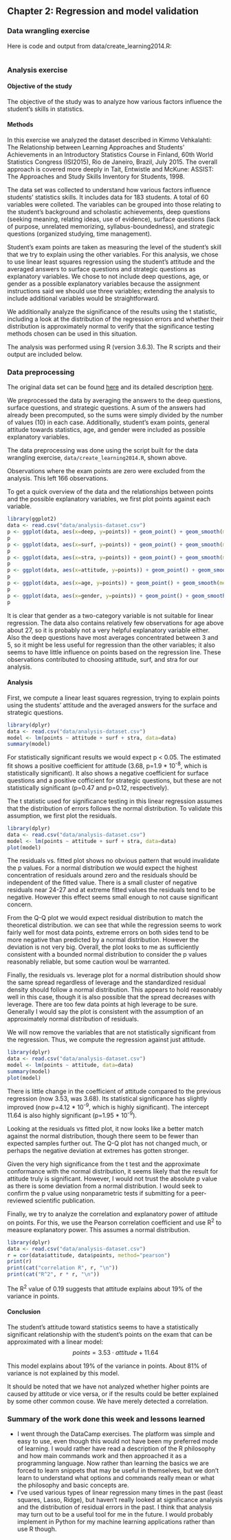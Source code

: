 ## Chapter 2: Regression and model validation

### Data wrangling exercise

Here is code and output from data/create_learning2014.R:

```r
```

### Analysis exercise

#### Objective of the study

The objective of the study was to analyze how various factors
influence the student's skills in statistics.

#### Methods

In this exercise we analyzed the dataset described in Kimmo
Vehkalahti: The Relationship between Learning Approaches and Students'
Achievements in an Introductory Statistics Course in Finland, 60th
World Statistics Congress (ISI2015), Rio de Janeiro, Brazil, July
2015.  The overall approach is covered more deeply in Tait, Entwistle
and McKune: ASSIST: The Approaches and Study Skills Inventory for
Students, 1998.

The data set was collected to understand how various factors influence
students' statistics skills.  It includes data for 183 students.  A
total of 60 variables were colleted.  The variables can be grouped
into those relating to the student's background and scholastic
achievements, deep questions (seeking meaning, relating ideas, use of
evidence), surface questions (lack of purpose, unrelated memorizing,
syllabus-boundedness), and strategic questions (organized studying,
time management).

Student's exam points are taken as measuring the level of the
student's skill that we try to explain using the other variables.  For
this analysis, we chose to use linear least squares regression using
the student's attitude and the averaged answers to surface questions
and strategic questions as explanatory variables.  We chose to not
include deep questions, age, or gender as a possible explanatory variables
because the assignment instructions said we should use three
variables; extending the analysis to include additional variables
would be straightforward.

We additionally analyze the significance of the results using the t
statistic, including a look at the distribution of the regression
errors and whether their distribution is approximately normal to verify
that the significance testing methods chosen can be used in this
situation.

The analysis was performed using R (version 3.6.3).  The R scripts and
their output are included below.

### Data preprocessing

The original data set can be found
[here](http://www.helsinki.fi/~kvehkala/JYTmooc/JYTOPKYS3-data.txt)
and its detailed description
[here](https://www.mv.helsinki.fi/home/kvehkala/JYTmooc/JYTOPKYS3-meta.txt).

We preprocessed the data by averaging the answers to the deep
questions, surface questions, and strategic questions.  A sum of the
answers had already been precomputed, so the sums were simply divided
by the number of values (10) in each case.  Additionally, student's
exam points, general attitude towards statistics, age, and gender were
included as possible explanatory variables.

The data preprocessing was done using the script built for the data
wrangling exercise, ``data/create_learning2014.R``, shown above.

Observations where the exam points are zero were excluded from the
analysis.  This left 166 observations.

To get a quick overview of the data and the relationships between
points and the possible explanatory variables, we first plot points
against each variable.

```r
library(ggplot2)
data <- read.csv("data/analysis-dataset.csv")
p <- ggplot(data, aes(x=deep, y=points)) + geom_point() + geom_smooth(method=lm)
p
p <- ggplot(data, aes(x=surf, y=points)) + geom_point() + geom_smooth(method=lm)
p
p <- ggplot(data, aes(x=stra, y=points)) + geom_point() + geom_smooth(method=lm)
p
p <- ggplot(data, aes(x=attitude, y=points)) + geom_point() + geom_smooth(method=lm)
p
p <- ggplot(data, aes(x=age, y=points)) + geom_point() + geom_smooth(method=lm)
p
p <- ggplot(data, aes(x=gender, y=points)) + geom_point() + geom_smooth(method=lm)
p
```

It is clear that gender as a two-category variable is not suitable for
linear regression.  The data also contains relatively few observations
for age above about 27, so it is probably not a very helpful
explanatory variable either.  Also the deep questions have most
averages concentrated between 3 and 5, so it might be less useful for
regression than the other variables; it also seems to have little
influence on points based on the regression line.  These observations
contributed to choosing attitude, surf, and stra for our analysis.

#### Analysis

First, we compute a linear least squares regression, trying to explain
points using the students' attitude and the averaged answers for the
surface and strategic questions.

```r
library(dplyr)
data <- read.csv("data/analysis-dataset.csv")
model <- lm(points ~ attitude + surf + stra, data=data)
summary(model)
```

For statistically significant results we would expect p < 0.05.  The
estimated fit shows a positive coefficient for attitude (3.68, p=1.9 *
10<sup>-8</sup>, which is statistically significant).  It also shows a
negative coefficient for surface questions and a positive cofficient
for strategic questions, but these are not statistically significant
(p=0.47 and p=0.12, respectively).

The t statistic used for significance testing in this linear regression
assumes that the distribution of errors follows the normal
distribution.  To validate this assumption, we first plot the
residuals.

```r
library(dplyr)
data <- read.csv("data/analysis-dataset.csv")
model <- lm(points ~ attitude + surf + stra, data=data)
plot(model)
```

The residuals vs. fitted plot shows no obvious pattern that would
invalidate the p values. For a normal distribution we would expect the
highest concentration of residuals around zero and the residuals
should be independent of the fitted value. There is a small cluster of
negative residuals near 24-27 and at extreme fitted values the
residuals tend to be negative.  However this effect seems small enough
to not cause significant concern.

From the Q-Q plot we would expect residual distribution to match the
theoretical distribution.  we can see that while the regression seems
to work fairly well for most data points, extreme errors on both sides
tend to be more negative than predicted by a normal distribution.
However the deviation is not very big.  Overall, the plot looks to me
as sufficiently consistent with a bounded normal distribution to
consider the p values reasonably reliable, but some caution woul be
warranted.

Finally, the residuals vs. leverage plot for a normal distribution
should show the same spread regardless of leverage and the
standardized residual density should follow a normal distribution.
This appears to hold reasonably well in this case, though it is also
possible that the spread decreases with leverage.  There are too few
data points at high leverage to be sure.  Generally I would say the
plot is consistent with the assumption of an approximately normal
distribution of residuals.

We will now remove the variables that are not statistically
significant from the regression.  Thus, we compute the regression
against just attitude.

```r
library(dplyr)
data <- read.csv("data/analysis-dataset.csv")
model <- lm(points ~ attitude, data=data)
summary(model)
plot(model)
```

There is little change in the coefficient of attitude compared to the
previous regression (now 3.53, was 3.68).  Its statistical
significance has slightly improved (now p=4.12 * 10<sup>-9</sup>,
which is highly significant).  The intercept 11.64 is also highly
significant (p=1.95 * 10<sup>-9</sup>).

Looking at the residuals vs fitted plot, it now looks like a better
match against the normal distribution, though there seem to be fewer
than expected samples further out. The Q-Q plot has not changed much,
or perhaps the negative deviation at extremes has gotten stronger.

Given the very high significance from the t test and the approximate
conformance with the normal distribution, it seems likely that the
result for attitude truly is significant.  However, I would not trust
the absolute p value as there is some deviation from a normal
distribution.  I would seek to confirm the p value using nonparametric
tests if submitting for a peer-reviewed scientific publication.

Finally, we try to analyze the correlation and explanatory power of
attitude on points.  For this, we use the Pearson correlation
coefficient and use R<sup>2</sup> to measure explanatory power.  This
assumes a normal distribution.

```r
library(dplyr)
data <- read.csv("data/analysis-dataset.csv")
r = cor(data$attitude, data$points, method="pearson")
print(r)
print(cat("correlation R", r, "\n"))
print(cat("R^2", r * r, "\n"))
```

The R<sup>2</sup> value of 0.19 suggests that attitude explains about 19% of the
variance in points.

#### Conclusion

The student's attitude toward statistics seems to have a statistically
significant relationship with the student's points on the exam that
can be approximated with a linear model:
$$
points = 3.53 \cdot attitude + 11.64
$$

This model explains about 19% of the variance in points.  About 81% of
variance is not explained by this model.

It should be noted that we have not analyzed whether higher points are
caused by attitude or vice versa, or if the results could be better
explained by some other common couse.  We have merely detected a
correlation.

### Summary of the work done this week and lessons learned

* I went through the DataCamp exercises.  The platform was simple and
  easy to use, even though this would not have been my preferred mode
  of learning.  I would rather have read a description of the R
  philosophy and how main commands work and then approached it as a
  programming language.  Now rather than learning the basics we are
  forced to learn snippets that may be useful in themselves, but we
  don't learn to understand what options and commands really mean or
  what the philosophy and basic concepts are.
* I've used various types of linear regression many times in the past
  (least squares, Lasso, Ridge), but haven't really looked at
  significance analysis and the distribution of residual errors in the
  past.  I think that analysis may turn out to be a useful tool for me
  in the future.  I would probably implement in Python for my machine
  learning applications rather than use R though.
